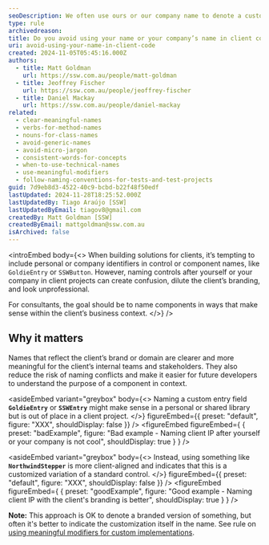 ```yaml
---
seoDescription: We often use ours or our company name to denote a custom version of something. Unless you're publishing a library, this is never a good idea.
type: rule
archivedreason:
title: Do you avoid using your name or your company’s name in client code?
uri: avoid-using-your-name-in-client-code
created: 2024-11-05T05:45:16.000Z
authors:
  - title: Matt Goldman
    url: https://ssw.com.au/people/matt-goldman
  - title: Jeoffrey Fischer
    url: https://ssw.com.au/people/jeoffrey-fischer
  - title: Daniel Mackay
    url: https://ssw.com.au/people/daniel-mackay
related:
  - clear-meaningful-names
  - verbs-for-method-names
  - nouns-for-class-names
  - avoid-generic-names
  - avoid-micro-jargon
  - consistent-words-for-concepts
  - when-to-use-technical-names
  - use-meaningful-modifiers
  - follow-naming-conventions-for-tests-and-test-projects
guid: 7d9eb8d3-4522-40c9-bcbd-b22f48f50edf
lastUpdated: 2024-11-28T18:25:52.000Z
lastUpdatedBy: Tiago Araújo [SSW]
lastUpdatedByEmail: tiagov8@gmail.com
createdBy: Matt Goldman [SSW]
createdByEmail: mattgoldman@ssw.com.au
isArchived: false
---
```


<introEmbed
  body={<>
When building solutions for clients, it’s tempting to include personal or company identifiers in control or component names, like `GoldieEntry` or `SSWButton`. However, naming controls after yourself or your company in client projects can create confusion, dilute the client’s branding, and look unprofessional.

For consultants, the goal should be to name components in ways that make sense within the client’s business context.
  </>}
/>
## Why it matters

Names that reflect the client’s brand or domain are clearer and more meaningful for the client’s internal teams and stakeholders. They also reduce the risk of naming conflicts and make it easier for future developers to understand the purpose of a component in context.


<asideEmbed
  variant="greybox"
  body={<>
    Naming a custom entry field **`GoldieEntry`** or **`SSWEntry`** might make sense in a personal or shared library but is out of place in a client project.
  </>}
  figureEmbed={{
    preset: "default",
    figure: "XXX",
    shouldDisplay: false
  }}
/>
<figureEmbed figureEmbed={ {
  preset: "badExample",
  figure: "Bad example - Naming client IP after yourself or your company is not cool",
  shouldDisplay: true
} } />



<asideEmbed
  variant="greybox"
  body={<>
    Instead, using something like **`NorthwindStepper`** is more client-aligned and indicates that this is a customized variation of a standard control.
  </>}
  figureEmbed={{
    preset: "default",
    figure: "XXX",
    shouldDisplay: false
  }}
/>
<figureEmbed figureEmbed={ {
  preset: "goodExample",
  figure: "Good example - Naming client IP with the client's branding is better",
  shouldDisplay: true
} } />


**Note:** This approach is OK to denote a branded version of something, but often it's better to indicate the customization itself in the name. See rule on [using meaningful modifiers for custom implementations](/use-meaningful-modifiers).
